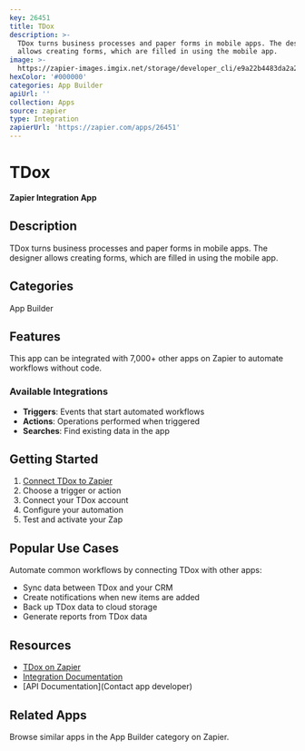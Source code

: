 ```yaml
---
key: 26451
title: TDox
description: >-
  TDox turns business processes and paper forms in mobile apps. The designer
  allows creating forms, which are filled in using the mobile app.
image: >-
  https://zapier-images.imgix.net/storage/developer_cli/e9a22b4483da2a2a4a20b3d5c0d290ed.png?auto=format%2Ccompress&ixlib=python-3.0.0&q=50
hexColor: '#000000'
categories: App Builder
apiUrl: ''
collection: Apps
source: zapier
type: Integration
zapierUrl: 'https://zapier.com/apps/26451'
---
```

# TDox

**Zapier Integration App**

## Description

TDox turns business processes and paper forms in mobile apps. The designer allows creating forms, which are filled in using the mobile app.

## Categories

App Builder

## Features

This app can be integrated with 7,000+ other apps on Zapier to automate workflows without code.

### Available Integrations

- **Triggers**: Events that start automated workflows
- **Actions**: Operations performed when triggered
- **Searches**: Find existing data in the app

## Getting Started

1. [Connect TDox to Zapier](https://zapier.com/apps/26451)
2. Choose a trigger or action
3. Connect your TDox account
4. Configure your automation
5. Test and activate your Zap

## Popular Use Cases

Automate common workflows by connecting TDox with other apps:

- Sync data between TDox and your CRM
- Create notifications when new items are added
- Back up TDox data to cloud storage
- Generate reports from TDox data

## Resources

- [TDox on Zapier](https://zapier.com/apps/26451)
- [Integration Documentation](https://zapier.com/apps/26451/integrations)
- [API Documentation](Contact app developer)

## Related Apps

Browse similar apps in the App Builder category on Zapier.
